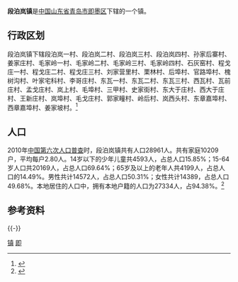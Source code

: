 '''段泊岚镇'''是[[中华人民共和国|中国]][[山东省|山东省]][[青岛市|青岛市]][[即墨区|即墨区]]下辖的一个镇。
== 行政区划 ==
段泊岚镇下辖段泊岚一村、段泊岚二村、段泊岚三村、段泊岚四村、孙家后寨村、姜家庄村、毛家岭一村、毛家岭二村、毛家岭三村、毛家岭四村、石灰窑村、程戈庄一村、程戈庄二村、程戈庄三村、刘家营里村、栗林村、后埠村、官路埠村、槐树沟村、叶家宅科村、李哥庄村、东瓦一村、东瓦二村、东瓦三村、西瓦村、瓦前庄村、孟戈庄村、岚上村、毛埠村、三甲村、史家街村、东大于庄村、西大于庄村、王新庄村、岚埠村、毛戈庄村、郭家疃村、岭后村、岚西头村、东章嘉埠村、西章嘉埠村、姜家坡村。<ref>{{Cite web|url=http://www.stats.gov.cn/tjsj/tjbz/tjyqhdmhcxhfdm/2015/37/02/82/370282115.html|title=统计用区划和城乡划分代码/山东省/青岛市/即墨市/段泊岚镇|accessdate=2017-04-23|author=国家统计局|date=2015-09-30|publisher=|archive-date=2017-04-27|archive-url=https://web.archive.org/web/20170427033856/http://www.stats.gov.cn/tjsj/tjbz/tjyqhdmhcxhfdm/2015/37/02/82/370282115.html|dead-url=no}}</ref>
== 人口 ==

2010年[[中国第六次人口普查|中国第六次人口普查]]时，段泊岚镇共有人口28961人。共有家庭10209户，平均每户2.80人。14岁以下的少年儿童共4593人，占总人口15.85%；15-64岁人口共20169人，占总人口69.64%；65岁及以上的老年人共4199人，占总人口的14.49%。男性共计14572人，占总人口50.31%；女性共计14389，占总人口49.68%。本地居住的人口中，拥有本地户籍的人口为27334人，占94.38%。<ref name="人口普查2010">{{cite web| url =http://www.yearbookchina.com/navipage-n2013030152000017.html| title =《中国2010年人口普查分乡、镇、街道资料》| author =中国国务院人口普查办公室、中国国家统计局人口就业统计司等| year =2010| website =统计年鉴分享平台| page =表15 山东省乡、镇、街道人口| format =收费| access-date =2018-07-19| archive-url =https://web.archive.org/web/20180719084356/http://www.yearbookchina.com/navipage-n2013030152000017.html| archive-date =2018-07-19| dead-url =yes}}</ref>
== 参考资料 ==
{{Reflist}}
{{-}}
{{青岛小作品}}
{{青岛市即墨区行政区划}}
{{青岛市行政区划}}
[[Category:即墨区|镇]]
[[Category:青岛乡级行政区划|即]]